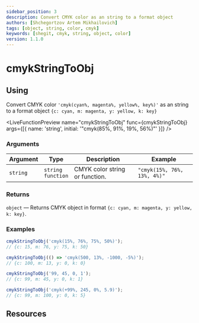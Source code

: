 ```yaml
---
sidebar_position: 3
description: Convert CMYK color as an string to a format object
authors: [Shchegortzov Artem Mikhailovich]
tags: [object, string, color, cmyk]
keywords: [shegit, cmyk, string, object, color]
version: 1.1.0
---
```




# cmykStringToObj

## Using

Convert CMYK color `'cmyk(cyan%, magenta%, yellow%, key%)'` as an string to a format object `{c: cyan, m: magenta, y: yellow, k: key}`

<LiveFunctionPreview
  name="cmykStringToObj"
  func={cmykStringToObj}
  args={[{ name: 'string', initial: '"cmyk(85%, 91%, 19%, 56%)"' }]}
/>

### Arguments

| Argument | Type                       | Description                    | Example                     |
| -------- | -------------------------- | ------------------------------ | --------------------------- |
| `string` | `string` <br /> `function` | CMYK color string or function. | `"cmyk(15%, 76%, 13%, 4%)"` |

### Returns

`object` — Returns CMYK object in format `{c: cyan, m: magenta, y: yellow, k: key}`.

### Examples

```js
cmykStringToObj('cmyk(15%, 76%, 75%, 50%)');
// {c: 15, m: 76, y: 75, k: 50}

cmykStringToObj(() => 'cmyk(500, 13%, -1000, -5%)');
// {c: 100, m: 13, y: 0, k: 0}

cmykStringToObj('99, 45, 0, 1');
// {c: 99, m: 45, y: 0, k: 1}

cmykStringToObj('cmyk(+99%, 245, 0%, 5.9)');
// {c: 99, m: 100, y: 0, k: 5}
```

## Resources

<Resources constants={constants} />
